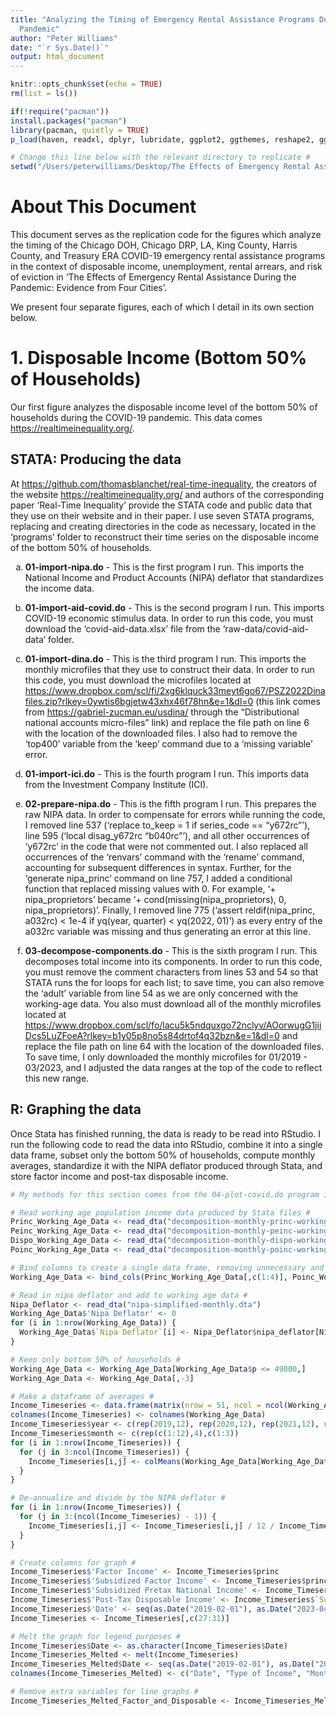```yaml
---
title: "Analyzing the Timing of Emergency Rental Assistance Programs During the COVID-19
  Pandemic"
author: "Peter Williams"
date: "`r Sys.Date()`"
output: html_document
---
```


```r
knitr::opts_chunk$set(echo = TRUE)
rm(list = ls())
```

```r
if(!require("pacman"))
install.packages("pacman")
library(pacman, quietly = TRUE)
p_load(haven, readxl, dplyr, lubridate, ggplot2, ggthemes, reshape2, ggpubr, stringr)
```

```r
# Change this line below with the relevant directory to replicate #
setwd("/Users/peterwilliams/Desktop/The Effects of Emergency Rental Assistance During the Pandemic Figure Data")
```

# About This Document

This document serves as the replication code for the figures which analyze the timing of the Chicago DOH, Chicago DRP, LA, King County, Harris County, and Treasury ERA COVID-19 emergency rental assistance programs in the context of disposable income, unemployment, rental arrears, and risk of eviction in 'The Effects of Emergency Rental Assistance During the Pandemic: Evidence from Four Cities'.

We present four separate figures, each of which I detail in its own section below.

# 1. Disposable Income (Bottom 50% of Households)

Our first figure analyzes the disposable income level of the bottom 50% of households during the COVID-19 pandemic. This data comes <https://realtimeinequality.org/>.

## STATA: Producing the data

At <https://github.com/thomasblanchet/real-time-inequality>, the creators of the website <https://realtimeinequality.org/> and authors of the corresponding paper 'Real-Time Inequality' provide the STATA code and public data that they use on their website and in their paper. I use seven STATA programs, replacing and creating directories in the code as necessary, located in the 'programs' folder to reconstruct their time series on the disposable income of the bottom 50% of households.

(a) **01-import-nipa.do** - This is the first program I run. This imports the National Income and Product Accounts (NIPA) deflator that standardizes the income data.

(b) **01-import-aid-covid.do** - This is the second program I run. This imports COVID-19 economic stimulus data. In order to run this code, you must download the 'covid-aid-data.xlsx' file from the 'raw-data/covid-aid-data' folder.

(c) **01-import-dina.do** - This is the third program I run. This imports the monthly microfiles that they use to construct their data. In order to run this code, you must download the microfiles located at <https://www.dropbox.com/scl/fi/2xg6klquck33meyt6go67/PSZ2022Dinafiles.zip?rlkey=0ywtis6bgjetw43xhx46f78hn&e=1&dl=0> (this link comes from <https://gabriel-zucman.eu/usdina/> through the "Distributional national accounts micro-files" link) and replace the file path on line 6 with the location of the downloaded files. I also had to remove the 'top400' variable from the 'keep' command due to a 'missing variable' error.

(d) **01-import-ici.do** - This is the fourth program I run. This imports data from the Investment Company Institute (ICI).

(e) **02-prepare-nipa.do** - This is the fifth program I run. This prepares the raw NIPA data. In order to compensate for errors while running the code, I removed line 537 ('replace to_keep = 1 if series_code == "y672rc"'), line 595 ('local disag_y672rc "b040rc"'), and all other occurrences of 'y672rc' in the code that were not commented out. I also replaced all occurrences of the 'renvars' command with the 'rename' command, accounting for subsequent differences in syntax. Further, for the 'generate nipa_princ' command on line 757, I added a conditional function that replaced missing values with 0. For example, '+ nipa_proprietors' became '+ cond(missing(nipa_proprietors), 0, nipa_proprietors)'. Finally, I removed line 775 ('assert reldif(nipa_princ, a032rc) \< 1e-4 if yq(year, quarter) \< yq(2022, 01)') as every entry of the a032rc variable was missing and thus generating an error at this line.

(f) **03-decompose-components.do** - This is the sixth program I run. This decomposes total income into its components. In order to run this code, you must remove the comment characters from lines 53 and 54 so that STATA runs the for loops for each list; to save time, you can also remove the 'adult' variable from line 54 as we are only concerned with the working-age data. You also must download all of the monthly microfiles located at <https://www.dropbox.com/scl/fo/lacu5k5ndquxgo72nclyv/AOorwugG1jiiDcs5LuZFoeA?rlkey=b1y05p8no5s84drtof4q32bzn&e=1&dl=0> and replace the file path on line 64 with the location of the downloaded files. To save time, I only downloaded the monthly microfiles for 01/2019 - 03/2023, and I adjusted the data ranges at the top of the code to reflect this new range.

## R: Graphing the data

Once Stata has finished running, the data is ready to be read into RStudio. I run the following code to read the data into RStudio, combine it into a single data frame, subset only the bottom 50% of households, compute monthly averages, standardize it with the NIPA deflator produced through Stata, and store factor income and post-tax disposable income.

```r
# My methods for this section comes from the 04-plot-covid.do program in the realtimeinequality.org methodology.

# Read working age population income data produced by Stata files #
Princ_Working_Age_Data <- read_dta("decomposition-monthly-princ-working_age.dta")
Peinc_Working_Age_Data <- read_dta("decomposition-monthly-peinc-working_age.dta")
Dispo_Working_Age_Data <- read_dta("decomposition-monthly-dispo-working_age.dta")
Poinc_Working_Age_Data <- read_dta("decomposition-monthly-poinc-working_age.dta")

# Bind columns to create a single data frame, removing unnecessary and redundant columns #
Working_Age_Data <- bind_cols(Princ_Working_Age_Data[,c(1:4)], Poinc_Working_Age_Data[,-c(1:3,5)], Peinc_Working_Age_Data[,-c(1:3,5)], Dispo_Working_Age_Data[,-c(1:3,5)])

# Read in nipa deflator and add to working age data #
Nipa_Deflator <- read_dta("nipa-simplified-monthly.dta")
Working_Age_Data$'Nipa Deflator' <- 0
for (i in 1:nrow(Working_Age_Data)) {
  Working_Age_Data$`Nipa Deflator`[i] <- Nipa_Deflator$nipa_deflator[Nipa_Deflator$year == Working_Age_Data$year[i] & Nipa_Deflator$month == Working_Age_Data$month[i]]
}

# Keep only bottom 50% of households #
Working_Age_Data <- Working_Age_Data[Working_Age_Data$p <= 49000,]
Working_Age_Data <- Working_Age_Data[,-3]

# Make a dataframe of averages #
Income_Timeseries <- data.frame(matrix(nrow = 51, ncol = ncol(Working_Age_Data)))
colnames(Income_Timeseries) <- colnames(Working_Age_Data)
Income_Timeseries$year <- c(rep(2019,12), rep(2020,12), rep(2021,12), rep(2022,12), rep(2023,3))
Income_Timeseries$month <- c(rep(c(1:12),4),c(1:3))
for (i in 1:nrow(Income_Timeseries)) {
  for (j in 3:ncol(Income_Timeseries)) {
    Income_Timeseries[i,j] <- colMeans(Working_Age_Data[Working_Age_Data$year == Income_Timeseries$year[i] & Working_Age_Data$month == Income_Timeseries$month[i],j])
  }
}

# De-annualize and divide by the NIPA deflator #
for (i in 1:nrow(Income_Timeseries)) {
  for (j in 3:(ncol(Income_Timeseries) - 1)) {
    Income_Timeseries[i,j] <- Income_Timeseries[i,j] / 12 / Income_Timeseries$`Nipa Deflator`[i]
  }
}

# Create columns for graph #
Income_Timeseries$'Factor Income' <- Income_Timeseries$princ
Income_Timeseries$'Subsidized Factor Income' <- Income_Timeseries$princ + Income_Timeseries$covidsub
Income_Timeseries$'Subsidized Pretax National Income' <- Income_Timeseries$`Subsidized Factor Income` + Income_Timeseries$uiben + Income_Timeseries$penben - Income_Timeseries$contrib
Income_Timeseries$'Post-Tax Disposable Income' <- Income_Timeseries$`Subsidized Pretax National Income` + Income_Timeseries$vet + Income_Timeseries$othcash - Income_Timeseries$taxes - Income_Timeseries$estatetax - Income_Timeseries$corptax - Income_Timeseries$othercontrib + Income_Timeseries$covidrelief
Income_Timeseries$'Date' <- seq(as.Date("2019-02-01"), as.Date("2023-04-01"), by = "1 month") - 1
Income_Timeseries <- Income_Timeseries[,c(27:31)]

# Melt the graph for legend purposes #
Income_Timeseries$Date <- as.character(Income_Timeseries$Date)
Income_Timeseries_Melted <- melt(Income_Timeseries)
Income_Timeseries_Melted$Date <- seq(as.Date("2019-02-01"), as.Date("2023-04-01"), by = "1 month") - 1
colnames(Income_Timeseries_Melted) <- c("Date", "Type of Income", "Monthly Income per adult (constant USD)")

# Remove extra variables for line graphs #
Income_Timeseries_Melted_Factor_and_Disposable <- Income_Timeseries_Melted[Income_Timeseries_Melted$`Type of Income` %in% c("Factor Income", "Post-Tax Disposable Income"),]

```
